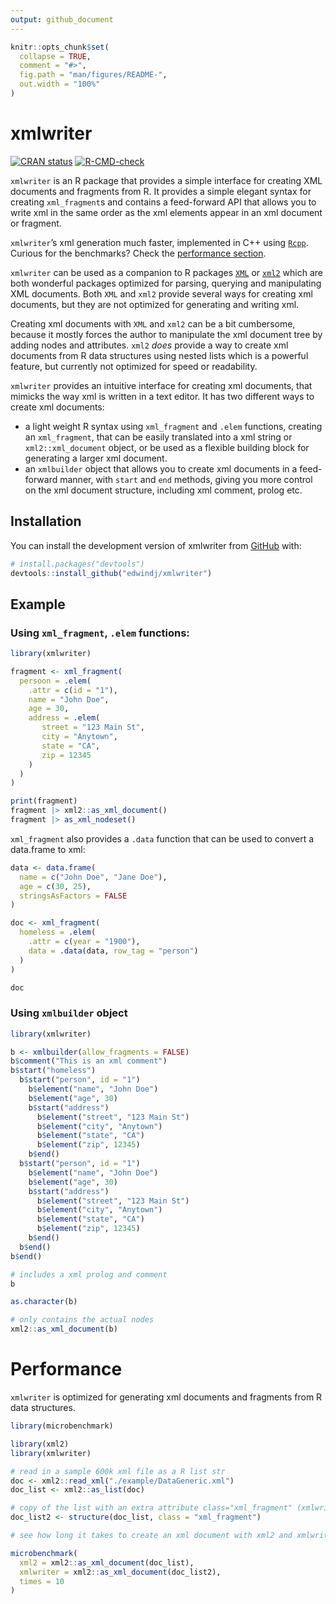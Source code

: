 ```yaml
---
output: github_document
---
```


<!-- README.md is generated from README.Rmd. Please edit that file -->

```r
knitr::opts_chunk$set(
  collapse = TRUE,
  comment = "#>",
  fig.path = "man/figures/README-",
  out.width = "100%"
)
```

# xmlwriter

<!-- badges: start -->
[![CRAN status](https://www.r-pkg.org/badges/version/xmlwriter)](https://CRAN.R-project.org/package=xmlwriter)
[![R-CMD-check](https://github.com/edwindj/xmlwriter/actions/workflows/R-CMD-check.yaml/badge.svg)](https://github.com/edwindj/xmlwriter/actions/workflows/R-CMD-check.yaml)
<!-- badges: end -->

`xmlwriter` is an R package that provides a simple interface for creating XML documents 
and fragments from R. It provides a simple elegant syntax for creating `xml_fragment`s and
contains a feed-forward API that allows you to write xml
in the same order as the xml elements appear in an xml document or fragment.

`xmlwriter`'s xml generation much faster, implemented in C++ using [`Rcpp`](https://cran.r-project.org/package=Rcpp). 
Curious for the benchmarks? Check the [performance section](#performance).

`xmlwriter` can be used as a companion to R packages [`XML`](https://cran.r-project.org/package=XML) or [`xml2`](https://cran.r-project.org/package=xml2) which are both wonderful packages optimized for parsing,
querying and manipulating XML documents. Both `XML` and `xml2` provide several 
ways for creating xml documents, but they are not optimized for 
generating and writing xml.

Creating xml documents with `XML` and `xml2` can be a bit cumbersome, 
because it mostly 
forces the author to manipulate the xml document tree by adding nodes and attributes.
`xml2` _does_ provide a way to create xml documents from R data structures using
nested lists which is a powerful feature, but currently not optimized for 
speed or readability.

`xmlwriter` provides an intuitive interface for creating xml documents, 
that mimicks the way xml is written in a text editor.
It has two different ways to create xml documents:

- a light weight R syntax using `xml_fragment` and `.elem` functions, creating 
an `xml_fragment`, that can be easily translated into a xml string or 
`xml2::xml_document` object, or be used as a flexible building block for generating
a larger xml document.
- an `xmlbuilder` object that allows you to create xml documents in a 
feed-forward manner, with `start` and `end` methods, giving you more control on the xml document structure, including xml comment, prolog etc.

## Installation

You can install the development version of xmlwriter from [GitHub](https://github.com/) with:

``` r
# install.packages("devtools")
devtools::install_github("edwindj/xmlwriter")
```

## Example

### Using `xml_fragment`, `.elem` functions:

```r
library(xmlwriter)

fragment <- xml_fragment(
  persoon = .elem(
    .attr = c(id = "1"),
    name = "John Doe",
    age = 30,
    address = .elem(
       street = "123 Main St",
       city = "Anytown",
       state = "CA",
       zip = 12345
    )
  )
)

print(fragment)
fragment |> xml2::as_xml_document()
fragment |> as_xml_nodeset()
```
`xml_fragment` also provides a `.data` function that can be used to convert a data.frame to xml:

```r
data <- data.frame(
  name = c("John Doe", "Jane Doe"),
  age = c(30, 25),
  stringsAsFactors = FALSE
)

doc <- xml_fragment(
  homeless = .elem(
    .attr = c(year = "1900"),
    data = .data(data, row_tag = "person")
  )
)

doc
```

### Using `xmlbuilder` object

```r
library(xmlwriter)

b <- xmlbuilder(allow_fragments = FALSE)
b$comment("This is an xml comment")
b$start("homeless")
  b$start("person", id = "1")
    b$element("name", "John Doe")
    b$element("age", 30)
    b$start("address")
      b$element("street", "123 Main St")
      b$element("city", "Anytown")
      b$element("state", "CA")
      b$element("zip", 12345)
    b$end()
  b$start("person", id = "1")
    b$element("name", "John Doe")
    b$element("age", 30)
    b$start("address")
      b$element("street", "123 Main St")
      b$element("city", "Anytown")
      b$element("state", "CA")
      b$element("zip", 12345)
    b$end()
  b$end()
b$end()

# includes a xml prolog and comment
b

as.character(b)

# only contains the actual nodes
xml2::as_xml_document(b)
```


# Performance

`xmlwriter` is optimized for generating xml documents and fragments from R data structures.

```r
library(microbenchmark)

library(xml2)
library(xmlwriter)

# read in a sample 600k xml file as a R list str
doc <- xml2::read_xml("./example/DataGeneric.xml")
doc_list <- xml2::as_list(doc)

# copy of the list with an extra attribute class="xml_fragment" (xmlwriter specific)
doc_list2 <- structure(doc_list, class = "xml_fragment")

# see how long it takes to create an xml document with xml2 and xmlwriter

microbenchmark(
  xml2 = xml2::as_xml_document(doc_list),
  xmlwriter = xml2::as_xml_document(doc_list2),
  times = 10
)

```
